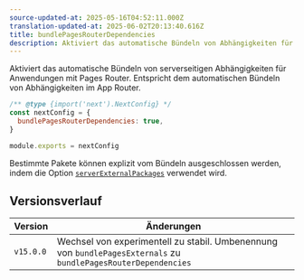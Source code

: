 ```yaml
---
source-updated-at: 2025-05-16T04:52:11.000Z
translation-updated-at: 2025-06-02T20:13:40.616Z
title: bundlePagesRouterDependencies
description: Aktiviert das automatische Bündeln von Abhängigkeiten für den Pages Router
---
```


Aktiviert das automatische Bündeln von serverseitigen Abhängigkeiten für Anwendungen mit Pages Router. Entspricht dem automatischen Bündeln von Abhängigkeiten im App Router.

```js filename="next.config.js"
/** @type {import('next').NextConfig} */
const nextConfig = {
  bundlePagesRouterDependencies: true,
}

module.exports = nextConfig
```

Bestimmte Pakete können explizit vom Bündeln ausgeschlossen werden, indem die Option [`serverExternalPackages`](/docs/pages/api-reference/config/next-config-js/serverExternalPackages) verwendet wird.

## Versionsverlauf

| Version   | Änderungen                                                                                               |
| --------- | ------------------------------------------------------------------------------------------------------- |
| `v15.0.0` | Wechsel von experimentell zu stabil. Umbenennung von `bundlePagesExternals` zu `bundlePagesRouterDependencies` |